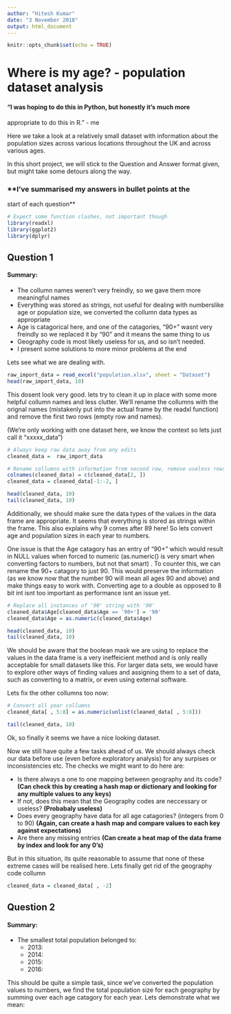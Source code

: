 ```yaml
---
author: "Hitesh Kumar"
date: "3 November 2018"
output: html_document
---
```


```r
knitr::opts_chunk$set(echo = TRUE)
```

# Where is my age? - population dataset analysis

#### "I was hoping to do this in Python, but honestly it's much more
appropriate to do this in R." - me

Here we take a look at a relatively small dataset with information about the
population sizes across various locations throughout the UK and across various
ages.

In this short project, we will stick to the Question and Answer format given,
but might take some detours along the way.

### **I've summarised my answers in bullet points at the
start of each question**


```r
# Expect some function clashes, not important though
library(readxl)
library(ggplot2)
library(dplyr)
```

## Question 1

#### Summary:
* The collumn names weren't very freindly, so we gave them more meaningful
names
* Everything was stored as strings, not useful for dealing with numberslike age
or population size, we converted the collumn data types as appropriate
* Age is catagorical here, and one of the catagories, "90+" wasnt very freindly
so we replaced it by "90" and it means the same thing to us
* Geography code is most likely useless for us, and so isn't needed.
* I present some solutions to more minor problems at the end

Lets see what we are dealing with.

```r

raw_import_data = read_excel("population.xlsx", sheet = "Dataset")
head(raw_import_data, 10)

```

This dosent look very good. lets try to clean it up in place with some more
helpful collumn names and less clutter. We'll rename the collumns with the
orignal names (mistakenly put into the actual frame by the readxl function) and
remove the first two rows (empty row and names).

(We're only working with one dataset here, we know the context so lets just
call it "xxxxx_data")

```r

# Always keep raw data away from any edits
cleaned_data =  raw_import_data

# Rename collumns with information from second row, remove useless rows
colnames(cleaned_data) = c(cleaned_data[2, ])
cleaned_data = cleaned_data[-1:-2, ]

head(cleaned_data, 10)
tail(cleaned_data, 10)

```

Additionally, we should make sure the data types of the values in the data
frame are appropriate. It seems that everything is stored as strings within
the frame. This also explains why 9 comes after 89 here! So lets convert age
and population sizes in each year to numbers.

One issue is that the Age catagory has an entry of "90+" which would result
in NULL values when forced to numeric (as.numeric() is very smart when
converting factors to numbers, but not that smart) . To counter this, we can
rename the 90+ catagory to just 90. This would preserve the information (as we
know now that the number 90 will mean all ages 90 and above) and make things
easy to work with. Converting age to a double as opposed to 8 bit int isnt too
important as performance isnt an issue yet.

```r

# Replace all instances of '90' string with '90'
cleaned_data$Age[cleaned_data$Age == '90+'] = '90'
cleaned_data$Age = as.numeric(cleaned_data$Age)

head(cleaned_data, 10)
tail(cleaned_data, 10)

```

We should be aware that the boolean mask we are using to replace the values in
the data frame is a very ineffeicient method and is only really acceptable for
small datasets like this. For larger data sets, we would have to explore other
ways of finding values and assigning them to a set of data, such as converting
to a matrix, or even using external software.

Lets fix the other collumns too now:

```r

# Convert all year collumns
cleaned_data[ , 5:8] = as.numeric(unlist(cleaned_data[ , 5:8]))

tail(cleaned_data, 10)

```

Ok, so finally it seems we have a nice looking dataset. 

Now we still have quite a few tasks ahead of us. We should always check our
data before use (even before exploratory analysis) for any surpises or
inconsistencies etc. The checks we might want to do here are:

* Is there always a one to one mapping between geography and its code? **(Can check this by creating a hash map or dictionary and looking for any multiple values to any keys)**
* If not, does this mean that the Geography codes are neccessary or useless? **(Probabaly useless)**
* Does every geography have data for all age catagories? (integers from 0 to 90) **(Again, can create a hash map and compare values to each key against expectations)**
* Are there any missing entries **(Can create a heat map of the data frame by index and look for any 0's)**

But in this situation, its quite reasonable to assume that none of these
extreme cases will be realised here. Lets finally get rid of the geography code
collumn

```r

cleaned_data = cleaned_data[ , -2]

```

## Question 2

#### Summary:
* The smallest total population belonged to:
  * 2013:
  * 2014:
  * 2015:
  * 2016:

This should be quite a simple task, since we've converted the population values
to numbers, we find the total population size for each geography by summing
over each age catagory for each year. Lets demonstrate what we mean:

```r





```




